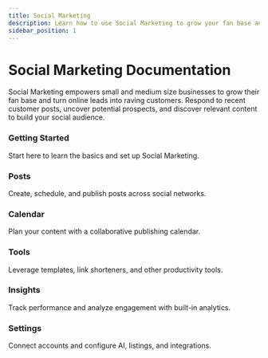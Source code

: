 ```yaml
---
title: Social Marketing
description: Learn how to use Social Marketing to grow your fan base and turn online leads into customers.
sidebar_position: 1
---
```



# Social Marketing Documentation

Social Marketing empowers small and medium size businesses to grow their fan base and turn online leads into raving customers. Respond to recent customer posts, uncover potential prospects, and discover relevant content to build your social audience.

<div className="row">
  <div className="col col--4">
    <Link className="card-link" to="./getting-started">
      <div className="card">
        <div className="card__header">
          <h3>Getting Started</h3>
        </div>
        <div className="card__body">
          <p>Start here to learn the basics and set up Social Marketing.</p>
        </div>
      </div>
    </Link>
  </div>

  <div className="col col--4">
    <Link className="card-link" to="./posts">
      <div className="card">
        <div className="card__header">
          <h3>Posts</h3>
        </div>
        <div className="card__body">
          <p>Create, schedule, and publish posts across social networks.</p>
        </div>
      </div>
    </Link>
  </div>

  <div className="col col--4">
    <Link className="card-link" to="./calendar">
      <div className="card">
        <div className="card__header">
          <h3>Calendar</h3>
        </div>
        <div className="card__body">
          <p>Plan your content with a collaborative publishing calendar.</p>
        </div>
      </div>
    </Link>
  </div>

  <div className="col col--4">
    <Link className="card-link" to="./tools">
      <div className="card">
        <div className="card__header">
          <h3>Tools</h3>
        </div>
        <div className="card__body">
          <p>Leverage templates, link shorteners, and other productivity tools.</p>
        </div>
      </div>
    </Link>
  </div>

  <div className="col col--4">
    <Link className="card-link" to="./insights">
      <div className="card">
        <div className="card__header">
          <h3>Insights</h3>
        </div>
        <div className="card__body">
          <p>Track performance and analyze engagement with built-in analytics.</p>
        </div>
      </div>
    </Link>
  </div>

  <div className="col col--4">
    <Link className="card-link" to="./settings">
      <div className="card">
        <div className="card__header">
          <h3>Settings</h3>
        </div>
        <div className="card__body">
          <p>Connect accounts and configure AI, listings, and integrations.</p>
        </div>
      </div>
    </Link>
  </div>
</div>